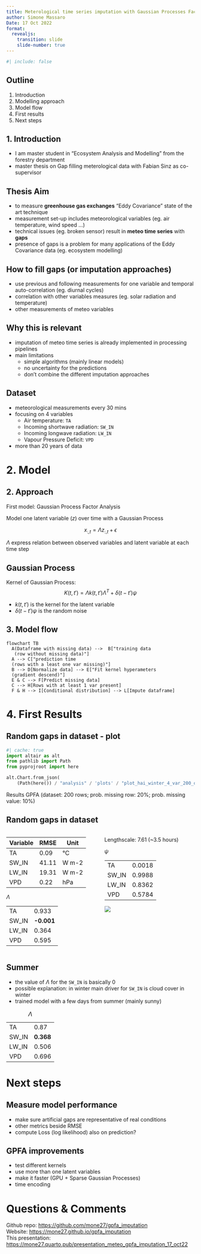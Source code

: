 ```yaml
---
title: Meterological time series imputation with Gaussian Processes Factor Analysis
author: Simone Massaro
Date: 17 Oct 2022
format: 
  revealjs:
    transition: slide
    slide-number: true
---
```


```r
#| include: false

```

## Outline

1.  Introduction
2.  Modelling approach
3.  Model flow
4.  First results
5.  Next steps

## 1. Introduction

-   I am master student in "Ecosystem Analysis and Modelling" from the forestry department
-   master thesis on Gap filling meterological data with Fabian Sinz as co-supervisor

## Thesis Aim

-   to measure **greenhouse gas exchanges** "Eddy Covariance" state of the art technique
-   measurement set-up includes meteorological variables (eg. air temperature, wind speed ...)
-   technical issues (eg. broken sensor) result in **meteo time series** with **gaps**
-   presence of gaps is a problem for many applications of the Eddy Covariance data (eg. ecosystem modelling)

## How to fill gaps (or imputation approaches)

-   use previous and following measurements for one variable and temporal auto-correlation (eg. diurnal cycles)
-   correlation with other variables measures (eg. solar radiation and temperature)
-   other measurements of meteo variables

## Why this is relevant

-   imputation of meteo time series is already implemented in processing pipelines
-   main limitations
    -   simple algorithms (mainly linear models)
    -   no uncertainty for the predictions
    -   don't combine the different imputation approaches

## Dataset

-   meteorological measurements every 30 mins
-   focusing on 4 variables
    -   Air temperature: `TA`
    -   Incoming shortwave radiation: `SW_IN`
    -   Incoming longwave radiation: `LW_IN`
    -   Vapour Pressure Deficit: `VPD`
-   more than 20 years of data

# 2. Model 
## 2. Approach

First model: Gaussian Process Factor Analysis

Model one latent variable ($z$) over time with a Gaussian Process

$$x_{:,t} = \Lambda z_{:,t} + \epsilon $$

$\Lambda$ express relation between observed variables and latent variable at each time step

## Gaussian Process

Kernel of Gaussian Process: $$K(t,t \prime) = \Lambda k(t,t \prime) \Lambda^T + \delta(t - t \prime)\psi$$

-   $k(t,t \prime)$ is the kernel for the latent variable
-   $\delta(t - t \prime)\psi$ is the random noise

## 3. Model flow {.smaller}

```mermaid
flowchart TB
  A(Dataframe with missing data) -->  B["training data
   (row without missing data)"]
  A --> C["prediction time
  (rows with a least one var missing)"]
  B --> D[Normalize data] --> E["Fit kernel hyperameters
  (gradient descend)"]
  E & C --> F[Predict missing data]
  C --> H[Rows with at least 1 var present]
  F & H --> I[Conditional distribution] --> L[Impute dataframe]
```

# 4. First Results

## Random gaps in dataset - plot {.smaller}

```python
#| cache: true
import altair as alt
from pathlib import Path
from pyprojroot import here

alt.Chart.from_json(
    (Path(here()) / "analysis" / 'plots' / "plot_hai_winter_4_var_200_obs_random_gaps_row_20_value_10.vl.json").read_text())
```

Results GPFA (dataset: 200 rows; prob. missing row: 20%; prob. missing value: 10%)

## Random gaps in dataset {.smaller}

::: columns
::: {.column width="50%"}
| Variable | RMSE  | Unit  |
|----------|-------|-------|
| TA       | 0.09  | °C    |
| SW_IN    | 41.11 | W m-2 |
| LW_IN    | 19.31 | W m-2 |
| VPD      | 0.22  | hPa   |

$\Lambda$

|       |            |
|-------|------------|
| TA    | 0.933      |
| SW_IN | **-0.001** |
| LW_IN | 0.364      |
| VPD   | 0.595      |
:::

::: {.column width="50%"}
Lengthscale: 7.61 (\~3.5 hours)

$\psi$

|       |        |
|-------|--------|
| TA    | 0.0018 |
| SW_IN | 0.9988 |
| LW_IN | 0.8362 |
| VPD   | 0.5784 |

![](images/loss_plot_hai_winter_4_var_200_obs_random_gaps_row_20_value_10.png)
:::
:::

## Summer

-   the value of $\Lambda$ for the `SW_IN` is basically 0
-   possible explanation: in winter main driver for `SW_IN` is cloud cover in winter
-   trained model with a few days from summer (mainly sunny)


|       |            |
|-------|------------|
| TA    | 0.87     |
| SW_IN | **0.368** |
| LW_IN | 0.506      |
| VPD   | 0.696      |

: $\Lambda$

# Next steps

## Measure model performance

-   make sure artificial gaps are representative of real conditions
-   other metrics beside RMSE
-   compute Loss (log likelihood) also on prediction?

## GPFA improvements

-   test different kernels
-   use more than one latent variables
-   make it faster (GPU + Sparse Gaussian Processes)
-   time encoding

# Questions & Comments

:::{.footer}
Github repo: [https://github.com/mone27/gpfa_imputation](https://mone27.quarto.pub/presentation_meteo_gpfa_imputation_17_oct22)  
Website: [https://mone27.github.io/gpfa_imputation](https://mone27.github.io/gpfa_imputation)   
This presentation: [https://mone27.quarto.pub/presentation_meteo_gpfa_imputation_17_oct22](https://mone27.quarto.pub/presentation_meteo_gpfa_imputation_17_oct22)
:::